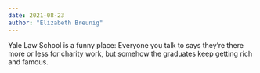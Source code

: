 ```yaml
---
date: 2021-08-23
author: "Elizabeth Breunig"
---
```


Yale Law School is a funny place: Everyone you talk to says they’re there more or less for charity work, but somehow the graduates keep getting rich and famous.
